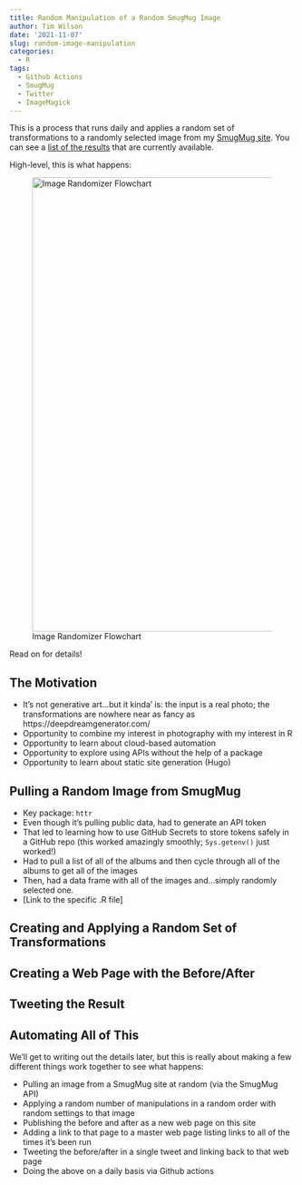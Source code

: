 ```yaml
---
title: Random Manipulation of a Random SmugMug Image
author: Tim Wilson
date: '2021-11-07'
slug: random-image-manipulation
categories:
  - R
tags:
  - Github Actions
  - SmugMug
  - Twitter
  - ImageMagick
---
```


This is a process that runs daily and applies a random set of transformations to a randomly selected image from my [SmugMug site](https://twilson.smugmug.com/). You can see a [list of the results](/image-randomize/) that are currently available.

High-level, this is what happens:

![Image Randomizer Flowchart](images/image-randomizer-flowchart.png "Image Randomizer Flowchart"){width=800px}

Read on for details!

## The Motivation

* It's not generative art...but it kinda' is: the input is a real photo; the transformations are nowhere near as fancy as https://deepdreamgenerator.com/
* Opportunity to combine my interest in photography with my interest in R
* Opportunity to learn about cloud-based automation
* Opportunity to explore using APIs without the help of a package
* Opportunity to learn about static site generation (Hugo)

## Pulling a Random Image from SmugMug

* Key package: `httr`
* Even though it's pulling public data, had to generate an API token
* That led to learning how to use GitHub Secrets to store tokens safely in a GitHub repo (this worked amazingly smoothly; `Sys.getenv()` just worked!)
* Had to pull a list of all of the albums and then cycle through all of the albums to get all of the images
* Then, had a data frame with all of the images and...simply randomly selected one.
* [Link to the specific .R file]

## Creating and Applying a Random Set of Transformations


## Creating a Web Page with the Before/After


## Tweeting the Result


## Automating All of This


We'll get to writing out the details later, but this is really about making a few different things work together to see what happens:

-   Pulling an image from a SmugMug site at random (via the SmugMug API)
-   Applying a random number of manipulations in a random order with random settings to that image
-   Publishing the before and after as a new web page on this site
-   Adding a link to that page to a master web page listing links to all of the times it's been run
-   Tweeting the before/after in a single tweet and linking back to that web page
-   Doing the above on a daily basis via Github actions
